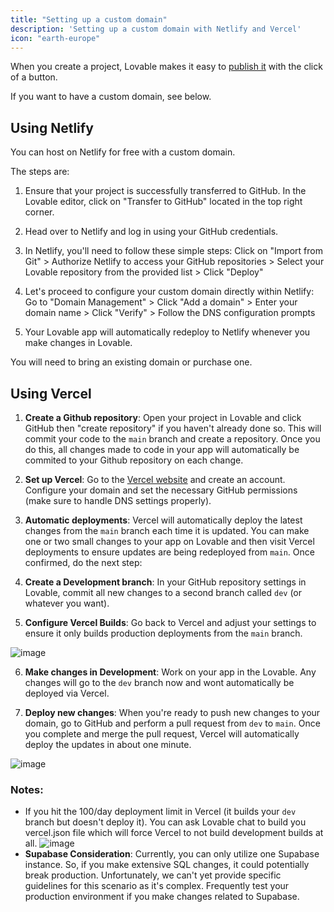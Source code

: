 ```yaml
---
title: "Setting up a custom domain"
description: 'Setting up a custom domain with Netlify and Vercel'
icon: "earth-europe"
---
```


When you create a project, Lovable makes it easy to [publish it](../features/deploy) with the click of a button.

If you want to have a custom domain, see below.

## Using Netlify

You can host on Netlify for free with a custom domain.

The steps are:

1. Ensure that your project is successfully transferred to GitHub. In the Lovable editor, click on "Transfer to GitHub" located in the top right corner.

2. Head over to Netlify and log in using your GitHub credentials.

3. In Netlify, you'll need to follow these simple steps: Click on "Import from Git" > Authorize Netlify to access your GitHub repositories > Select your Lovable repository from the provided list > Click "Deploy"

4. Let's proceed to configure your custom domain directly within Netlify: Go to "Domain Management" > Click "Add a domain" > Enter your domain name > Click "Verify" > Follow the DNS configuration prompts

5. Your Lovable app will automatically redeploy to Netlify whenever you make changes in Lovable.


<Note>You will need to bring an existing domain or purchase one.</Note>

## Using Vercel

1. **Create a Github repository**: Open your project in Lovable and click GitHub then "create repository" if you haven't already done so. This will commit your code to the `main` branch and create a repository. Once you do this, all changes made to code in your app will automatically be commited to your Github repository on each change.

2. **Set up Vercel**: Go to the [Vercel website](https://vercel.com/) and create an account. Configure your domain and set the necessary GitHub permissions (make sure to handle DNS settings properly).

3. **Automatic deployments**: Vercel will automatically deploy the latest changes from the `main` branch each time it is updated. You can make one or two small changes to your app on Lovable and then visit Vercel deployments to ensure updates are being redeployed from `main`. Once confirmed, do the next step:

4. **Create a Development branch**: In your GitHub repository settings in Lovable, commit all new changes to a second branch called `dev` (or whatever you want).

5. **Configure Vercel Builds**: Go back to Vercel and adjust your settings to ensure it only builds production deployments from the `main` branch.

![image](https://github.com/user-attachments/assets/08f6cd18-5d12-44da-a2cf-c07687eeab44)

6. **Make changes in Development**: Work on your app in the Lovable. Any changes will go to the `dev` branch now and wont automatically be deployed via Vercel.

7. **Deploy new changes**: When you're ready to push new changes to your domain, go to GitHub and perform a pull request from `dev` to `main`. Once you complete and merge the pull request, Vercel will automatically deploy the updates in about one minute.

![image](https://github.com/user-attachments/assets/77244d5d-f9e1-4e5b-b372-5e1ea4003d63)

### Notes:

- If you hit the 100/day deployment limit in Vercel (it builds your `dev` branch but doesn't deploy it). You can ask Lovable chat to build you vercel.json file which will force Vercel to not build development builds at all.
  ![image](https://github.com/user-attachments/assets/1b29581f-0942-432b-af30-71be43a921db)
- **Supabase Consideration**: Currently, you can only utilize one Supabase instance. So, if you make extensive SQL changes, it could potentially break production. Unfortunately, we can't yet provide specific guidelines for this scenario as it's complex. Frequently test your production environment if you make changes related to Supabase.
